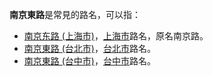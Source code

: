 '''南京東路'''是常見的路名，可以指：
* [[南京东路_(上海市)|南京东路 (上海市)]]，[[上海市|上海市]]路名，原名南京路。
* [[南京東路_(台北市)|南京東路 (台北市)]]，[[台北市|台北市]]路名。
* [[南京東路_(台中市)|南京東路 (台中市)]]，[[台中市|台中市]]路名。
{{disambig|Cat=四字路名消歧义}}